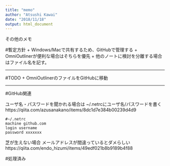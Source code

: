 ```yaml
---
title: "memo"
author: "Atsushi Kawai"
date: "2018/11/18"
output: html_document
---
```


その他のメモ

#暫定方針
+ Windows/Macで共有するため、GitHubで管理する
    + OmniOutlinerが便利な場合はそちらを優先
+ 他のノートに検討を分離する場合はファイル名を記す。

***

#TODO
+ OmniOutlinerのファイルをGitHubに移動

***

#GitHub関連

ユーザ名・パスワードを聞かれる場合は
~/.netrcにユーザ名/パスワードを書く
https://qiita.com/azusanakano/items/8dc1d7e384b00239d4d9

```
#~/.netrc
machine github.com
login username
password xxxxxxx
```

芝が生えない場合
メールアドレスが間違っているとダメらしい
https://qiita.com/endo_hizumi/items/49edf021b8b9189b4f88

#処理済み
